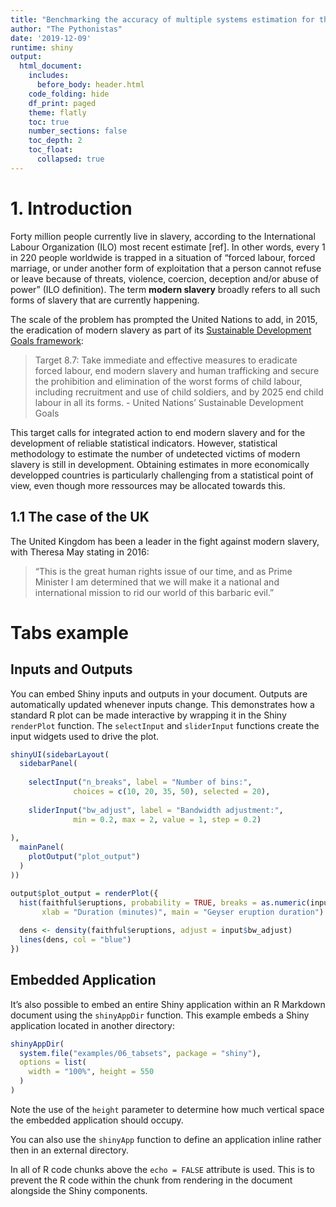 ```yaml
---
title: "Benchmarking the accuracy of multiple systems estimation for the quantification of modern slavery"
author: "The Pythonistas"
date: '2019-12-09'
runtime: shiny
output:
  html_document:
    includes:
      before_body: header.html
    code_folding: hide
    df_print: paged
    theme: flatly
    toc: true
    number_sections: false
    toc_depth: 2
    toc_float: 
      collapsed: true
---
```



# 1. Introduction

Forty million people currently live in slavery, according to the International Labour Organization (ILO) most recent estimate [ref]. In other words, every 1 in 220 people worldwide is trapped in a situation of "forced labour, forced marriage, or under another form of exploitation that a person cannot refuse or leave because of threats, violence, coercion, deception and/or abuse of power" (ILO definition). The term **modern slavery** broadly refers to all such forms of slavery that are currently happening.

The scale of the problem has prompted the United Nations to add, in 2015, the eradication of modern slavery as part of its [Sustainable Development Goals framework](https://sustainabledevelopment.un.org/):

> Target 8.7: Take immediate and effective measures to eradicate forced labour, end modern slavery and human trafficking and secure the prohibition and elimination of the worst forms of child labour, including recruitment and use of child soldiers, and by 2025 end child labour in all its forms. - United Nations' Sustainable Development Goals

This target calls for integrated action to end modern slavery and for the development of reliable statistical indicators. However, statistical methodology to estimate the number of undetected victims of modern slavery is still in development. Obtaining estimates in more economically developped countries is particularly challenging from a statistical point of view, even though more ressources may be allocated towards this.

## 1.1 The case of the UK

The United Kingdom has been a leader in the fight against modern slavery, with Theresa May stating in 2016:

> "This is the great human rights issue of our time, and as Prime Minister I am determined that we will make it a national and international mission to rid our world of this barbaric evil."


# Tabs example {.tabset}

## Inputs and Outputs

You can embed Shiny inputs and outputs in your document. Outputs are automatically updated whenever inputs change.  This demonstrates how a standard R plot can be made interactive by wrapping it in the Shiny `renderPlot` function. The `selectInput` and `sliderInput` functions create the input widgets used to drive the plot.

```r

shinyUI(sidebarLayout(
  sidebarPanel( 
    
    selectInput("n_breaks", label = "Number of bins:",
              choices = c(10, 20, 35, 50), selected = 20),
    
    sliderInput("bw_adjust", label = "Bandwidth adjustment:",
              min = 0.2, max = 2, value = 1, step = 0.2)
    
),
  mainPanel(
    plotOutput("plot_output")
  )
))

output$plot_output = renderPlot({
  hist(faithful$eruptions, probability = TRUE, breaks = as.numeric(input$n_breaks),
       xlab = "Duration (minutes)", main = "Geyser eruption duration")
  
  dens <- density(faithful$eruptions, adjust = input$bw_adjust)
  lines(dens, col = "blue")
})
```

## Embedded Application

It's also possible to embed an entire Shiny application within an R Markdown document using the `shinyAppDir` function. This example embeds a Shiny application located in another directory:

```r
shinyAppDir(
  system.file("examples/06_tabsets", package = "shiny"),
  options = list(
    width = "100%", height = 550
  )
)
```

Note the use of the `height` parameter to determine how much vertical space the embedded application should occupy.

You can also use the `shinyApp` function to define an application inline rather then in an external directory.

In all of R code chunks above the `echo = FALSE` attribute is used. This is to prevent the R code within the chunk from rendering in the document alongside the Shiny components.

